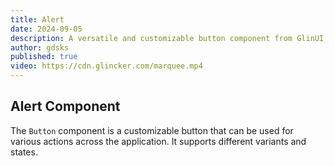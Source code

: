 ```yaml
---
title: Alert
date: 2024-09-05
description: A versatile and customizable button component from GlinUI, designed to support various actions and styles, including primary, secondary, and disabled states.
author: gdsks
published: true
video: https://cdn.glincker.com/marquee.mp4
---
```

 
## Alert Component

The `Button` component is a customizable button that can be used for various actions across the application. It supports different variants and states.
